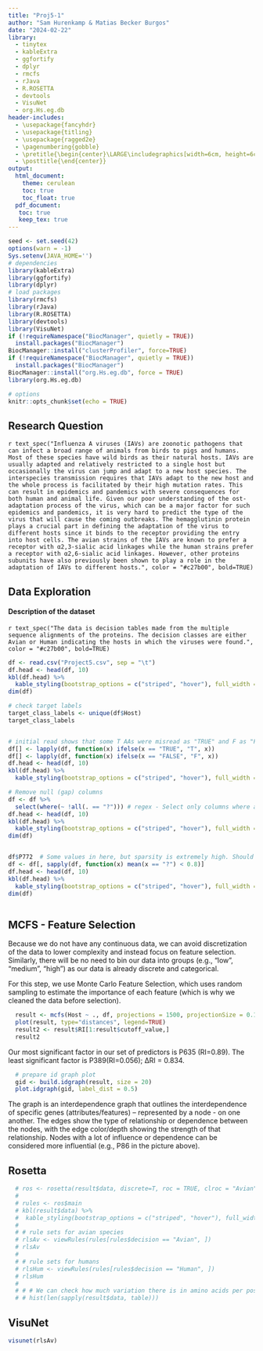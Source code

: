 ```yaml
---
title: "Proj5-1"
author: "Sam Hurenkamp & Matias Becker Burgos"
date: "2024-02-22"
library:
  - tinytex
  - kableExtra
  - ggfortify
  - dplyr
  - rmcfs
  - rJava
  - R.ROSETTA
  - devtools
  - VisuNet
  - org.Hs.eg.db
header-includes:
  - \usepackage{fancyhdr}
  - \usepackage{titling}
  - \usepackage{ragged2e}
  - \pagenumbering{gobble}
  - \pretitle{\begin{center}\LARGE\includegraphics[width=6cm, height=6cm]{   Uppsala_universitet_logo.jpg}\\[\bigskipamount]}
  - \posttitle{\end{center}}
output:
  html_document:
    theme: cerulean
    toc: true
    toc_float: true
  pdf_document:
   toc: true
   keep_tex: true
---
```


```r
seed <- set.seed(42)
options(warn = -1)
Sys.setenv(JAVA_HOME='')
# dependencies
library(kableExtra)
library(ggfortify)
library(dplyr)
# load packages
library(rmcfs)
library(rJava)
library(R.ROSETTA)
library(devtools)
library(VisuNet)
if (!requireNamespace("BiocManager", quietly = TRUE))
  install.packages("BiocManager")
BiocManager::install("clusterProfiler", force=TRUE)
if (!requireNamespace("BiocManager", quietly = TRUE))
  install.packages("BiocManager")
BiocManager::install("org.Hs.eg.db", force = TRUE)
library(org.Hs.eg.db)

# options
knitr::opts_chunk$set(echo = TRUE)
```

\newpage
\pagenumbering{arabic}
\pagestyle{fancy}
\fancyhead[L]{Project 5:1 - Sam Hurenkamp & Matias Becker Burgos}
\fancyhead[R]{\rightmark}


## Research Question
`r text_spec("Influenza A viruses (IAVs) are zoonotic pathogens that can infect a broad range of animals from birds to pigs and humans. Most of these species have wild birds as their natural hosts. IAVs are usually adapted and relatively restricted to a single host but occasionally the virus can jump and adapt to a new host species. The interspecies transmission requires that IAVs adapt to the new host and the whole process is facilitated by their high mutation rates. This can result in epidemics and pandemics with severe consequences for both human and animal life. Given our poor understanding of the ost-adaptation process of the virus, which can be a major factor for such epidemics and pandemics, it is very hard to predict the type of the virus that will cause the coming outbreaks. The hemagglutinin protein plays a crucial part in defining the adaptation of the virus to different hosts since it binds to the receptor providing the entry into host cells. The avian strains of the IAVs are known to prefer a receptor with α2,3-sialic acid linkages while the human strains prefer a receptor with α2,6-sialic acid linkages. However, other proteins subunits have also previously been shown to play a role in the adaptation of IAVs to different hosts.", color = "#c27b00", bold=TRUE)`



## Data Exploration
#### Description of the dataset
`r text_spec("The data is decision tables made from the multiple sequence alignments of the proteins. The decision classes are either Avian or Human indicating the hosts in which the viruses were found.", color = "#c27b00", bold=TRUE)`


```r
df <- read.csv("Project5.csv", sep = "\t")
df.head <- head(df, 10)
kbl(df.head) %>%
  kable_styling(bootstrap_options = c("striped", "hover"), full_width = F, position = "center")
dim(df)

# check target labels
target_class_labels <- unique(df$Host)
target_class_labels


# initial read shows that some T AAs were misread as "TRUE" and F as "FALSE". Let's fix that.
df[] <- lapply(df, function(x) ifelse(x == "TRUE", "T", x))
df[] <- lapply(df, function(x) ifelse(x == "FALSE", "F", x))
df.head <- head(df, 10)
kbl(df.head) %>%
  kable_styling(bootstrap_options = c("striped", "hover"), full_width = F, position = "center")

# Remove null (gap) columns
df <- df %>%
  select(where(~ !all(. == "?"))) # regex - Select only columns where all values are not "?"
df.head <- head(df, 10)
kbl(df.head) %>%
  kable_styling(bootstrap_options = c("striped", "hover"), full_width = F, position = "center")
dim(df)


df$P772  # Some values in here, but sparsity is extremely high. Should consider just removing these columns
df <- df[, sapply(df, function(x) mean(x == "?") < 0.8)]
df.head <- head(df, 10)
kbl(df.head) %>%
  kable_styling(bootstrap_options = c("striped", "hover"), full_width = F, position = "center")
dim(df)



```

## MCFS - Feature Selection

Because we do not have any continuous data, we can avoid discretization of the data to lower complexity and instead focus on feature selection. Similarly, there will be no need to bin our data into groups (e.g., "low", "medium", "high") as our data is already discrete and categorical.

For this step, we use Monte Carlo Feature Selection, which uses random sampling to estimate the importance of each feature (which is why we cleaned the data before selection).

```r
  result <- mcfs(Host ~ ., df, projections = 1500, projectionSize = 0.1, splits = 5, splitSetSize = 500, cutoffPermutations = 6, threadsNumber = 8, seed = seed)
  plot(result, type="distances", legend=TRUE)
  result2 <- result$RI[1:result$cutoff_value,]
  result2
```

Our most significant factor in our set of predictors is P635 (RI=0.89). The least significant factor is P389(RI=0.056); ΔRI = 0.834.

```r
  # prepare id graph plot
  gid <- build.idgraph(result, size = 20)
  plot.idgraph(gid, label_dist = 0.5)
```

The graph is an interdependence graph that outlines the interdependence of specific genes 
(attributes/features) – represented by a node - on one another. The edges show the type of 
relationship or dependence between the nodes, with the edge color/depth showing the strength 
of that relationship. Nodes with a lot of influence or dependence can be considered more 
influential (e.g., P86 in the picture above).


## Rosetta 

```r
  # ros <- rosetta(result$data, discrete=T, roc = TRUE, clroc = "Avian")
  # 
  # rules <- ros$main
  # kbl(result$data) %>%
  #  kable_styling(bootstrap_options = c("striped", "hover"), full_width = F, position = "center")
  # 
  # # rule sets for avian species
  # rlsAv <- viewRules(rules[rules$decision == "Avian", ])
  # rlsAv
  # 
  # # rule sets for humans
  # rlsHum <- viewRules(rules[rules$decision == "Human", ])
  # rlsHum
  # 
  # # # We can check how much variation there is in amino acids per position/site in the protein
  # # hist(len(sapply(result$data, table)))
```

  
## VisuNet
```r
visunet(rlsAv)

```

